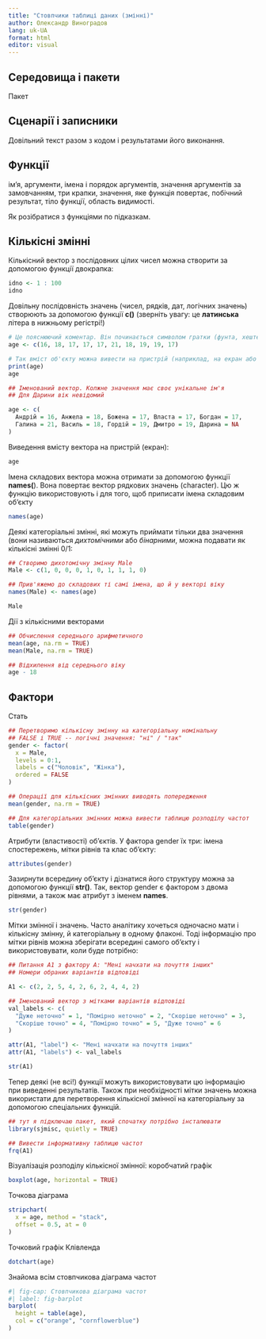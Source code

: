 ```yaml
---
title: "Стовпчики таблиці даних (змінні)"
author: Олександр Виноградов
lang: uk-UA
format: html
editor: visual
---
```


## Середовища і пакети

Пакет

## Сценарії і записники

Довільний текст разом з кодом і результатами його виконання.

## Функції

ім'я, аргументи, імена і порядок аргументів, значення аргументів за замовчанням, три крапки, значення, яке функція повертає, побічний результат, тіло функції, область видимості.

Як розібратися з функціями по підказкам.

## Кількісні змінні

Кількісний вектор з послідовних цілих чисел можна створити за допомогою функції двокрапка:

```r
idno <- 1 : 100
idno
```

Довільну послідовність значень (чисел, рядків, дат, логічних значень) створюють за допомогою функції **c()** (зверніть увагу: це **латинська** літера в нижньому регістрі!)

```r
# Це пояснюючий коментар. Він починається символом гратки (фунта, хештега)
age <- c(16, 18, 17, 17, 17, 21, 18, 19, 19, 17)

# Так вміст об'єкту можна вивести на пристрій (наприклад, на екран або у файл)
print(age)
age
```

```r
## Іменований вектор. Колжне значення має своє унікальне ім'я
## Для Дарини вік невідомий

age <- c(
  Андрій = 16, Анжела = 18, Божена = 17, Власта = 17, Богдан = 17, 
  Галина = 21, Василь = 18, Гордій = 19, Дмитро = 19, Дарина = NA
)
```

Виведення вмісту вектора на пристрій (екран):

```r
age
```

Імена складових вектора можна отримати за допомогою функції **names(**). Вона повертає вектор рядкових значень (character). Цю ж функцію використовують і для того, щоб приписати імена складовим об'єкту

```r
names(age)
```

Деякі категоріальні змінні, які можуть приймати тільки два значення (вони називаються *дихтомічними* або *бінарними*, можна подавати як кількісні змінні 0/1:

```r
## Створимо дихотомічну змінну Male
Male <- c(1, 0, 0, 0, 1, 0, 1, 1, 1, 0)

## Прив'яжемо до складових ті самі імена, що й у векторі віку
names(Male) <- names(age)

Male
```

Дії з кількісними векторами

```r
## Обчислення середнього арифметичного
mean(age, na.rm = TRUE)
mean(Male, na.rm = TRUE)

## Відхилення від середнього віку
age - 18
```

## Фактори

Стать

```r
## Перетворимо кількісну змінну на категоріальну номінальну
## FALSE і TRUE -- логічні значення: "ні" / "так"
gender <- factor(
  x = Male,
  levels = 0:1,
  labels = c("Чоловік", "Жінка"),
  ordered = FALSE 
)

## Операції для кількісних змінних виводять попередження
mean(gender, na.rm = TRUE)

## Для категоріальних змінних можна вивести таблицю розподілу частот
table(gender)
```

Атрибути (властивості) об'єктів. У фактора gender їх три: імена спостережень, мітки рівнів та клас об'єкту:

```r
attributes(gender)
```

Зазирнути всередину об'єкту і дізнатися його структуру можна за допомогою функції **str()**. Так, вектор gender є фактором з двома рівнями, а також має атрибут з іменем **names**.

```r
str(gender)
```

Мітки змінної і значень. Часто аналітику хочеться одночасно мати і кількісну змінну, й категоріальну в одному флаконі. Тоді інформацію про мітки рівнів можна зберігати всередині самого об'єкту і використовувати, коли буде потрібно:

```r
## Питання A1 з фактору A: "Мені начхати на почуття інших"
## Номери обраних варіантів відповіді

A1 <- c(2, 2, 5, 4, 2, 6, 2, 4, 4, 2)

## Іменований вектор з мітками варіантів відповіді
val_labels <- c(
  "Дуже неточно" = 1, "Помірно неточно" = 2, "Скоріше неточно" = 3, 
  "Скоріше точно" = 4, "Помірно точно" = 5, "Дуже точно" = 6
)

attr(A1, "label") <- "Мені начхати на почуття інших"
attr(A1, "labels") <- val_labels

str(A1)
```

Тепер деякі (не всі!) функції можуть використовувати цю інформацію при виведенні результатів. Також при необхідності мітки значень можна використати для перетворення кількісної змінної на категоріальну за допомогою спеціальних функцій.

```r
## тут я підключаю пакет, який спочатку потрібно інсталювати
library(sjmisc, quietly = TRUE)

## Вивести інформативну таблицю частот
frq(A1)
```

Візуалізація розподілу кількісної змінної: коробчатий графік

```r
boxplot(age, horizontal = TRUE)
```

Точкова діаграма

```r
stripchart(
  x = age, method = "stack",
  offset = 0.5, at = 0
)
```

Точковий графік Клівленда

```r
dotchart(age)
```

Знайома всім стовпчикова діаграма частот

```r
#| fig-cap: Стовпчикова діаграма частот
#| label: fig-barplot
barplot(
  height = table(age),
  col = c("orange", "cornflowerblue")
)
```
